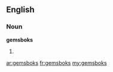 ==English==

===Noun===
'''gemsboks'''

# {{plural of|[[gemsbok]]}}

[[ar:gemsboks]]
[[fr:gemsboks]]
[[my:gemsboks]]